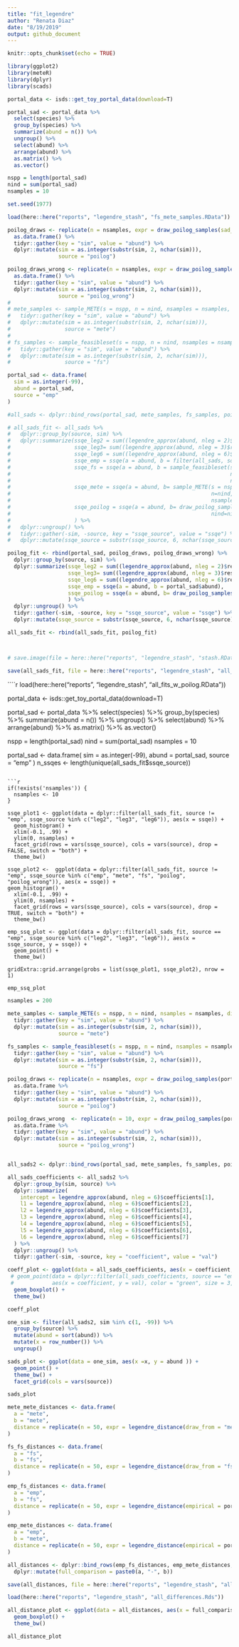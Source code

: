 ```yaml
---
title: "fit_legendre"
author: "Renata Diaz"
date: "8/19/2019"
output: github_document
---
```


```r
knitr::opts_chunk$set(echo = TRUE)
```


```r
library(ggplot2)
library(meteR)
library(dplyr)
library(scads)
```


```r

portal_data <- isds::get_toy_portal_data(download=T)

portal_sad <- portal_data %>%
  select(species) %>%
  group_by(species) %>%
  summarize(abund = n()) %>%
  ungroup() %>%
  select(abund) %>%
  arrange(abund) %>%
  as.matrix() %>%
  as.vector()

nspp = length(portal_sad)
nind = sum(portal_sad)
nsamples = 10

set.seed(1977)

load(here::here("reports", "legendre_stash", "fs_mete_samples.RData"))

poilog_draws <- replicate(n = nsamples, expr = draw_poilog_samples(sad_to_use = portal_sad)) %>%
  as.data.frame() %>%
  tidyr::gather(key = "sim", value = "abund") %>%
  dplyr::mutate(sim = as.integer(substr(sim, 2, nchar(sim))),
                source = "poilog")

poilog_draws_wrong <- replicate(n = nsamples, expr = draw_poilog_samples(sad_to_use = portal_sad, scale_mu = .1, scale_sig = 1.5)) %>%
  as.data.frame() %>%
  tidyr::gather(key = "sim", value = "abund") %>%
  dplyr::mutate(sim = as.integer(substr(sim, 2, nchar(sim))),
                source = "poilog_wrong")
# 
# mete_samples <- sample_METE(s = nspp, n = nind, nsamples = nsamples, distinct = TRUE) %>%
#   tidyr::gather(key = "sim", value = "abund") %>%
#   dplyr::mutate(sim = as.integer(substr(sim, 2, nchar(sim))),
#                 source = "mete")
# 
# fs_samples <- sample_feasibleset(s = nspp, n = nind, nsamples = nsamples, distinct = TRUE) %>%
#   tidyr::gather(key = "sim", value = "abund") %>%
#   dplyr::mutate(sim = as.integer(substr(sim, 2, nchar(sim))),
#                 source = "fs")

portal_sad <- data.frame(
  sim = as.integer(-99),
  abund = portal_sad,
  source = "emp"
)

#all_sads <- dplyr::bind_rows(portal_sad, mete_samples, fs_samples, poilog_draws)

# all_sads_fit <- all_sads %>%
#   dplyr::group_by(source, sim) %>%
#   dplyr::summarize(ssqe_leg2 = sum((legendre_approx(abund, nleg = 2)$residuals) ^ 2),
#                    ssqe_leg3= sum((legendre_approx(abund, nleg = 3)$residuals) ^ 2),
#                    ssqe_leg6 = sum((legendre_approx(abund, nleg = 6)$residuals) ^ 2),
#                    ssqe_emp = ssqe(a = abund, b = filter(all_sads, source == "emp")$abund),
#                    ssqe_fs = ssqe(a = abund, b = sample_feasibleset(s = nspp,
#                                                                     n = nind,
#                                                                     nsamples = 1)$V1),
#                    ssqe_mete = ssqe(a = abund, b= sample_METE(s = nspp,
#                                                               n=nind,
#                                                               nsamples = 1)$V1),
#                    ssqe_poilog = ssqe(a = abund, b= draw_poilog_samples(sad_to_use = portal_sad$abund, nspp = nspp,
#                                                               nind=nind))
#                    ) %>%
#   dplyr::ungroup() %>%
#   tidyr::gather(-sim, -source, key = "ssqe_source", value = "ssqe") %>%
#   dplyr::mutate(ssqe_source = substr(ssqe_source, 6, nchar(ssqe_source)))

poilog_fit <- rbind(portal_sad, poilog_draws, poilog_draws_wrong) %>%
  dplyr::group_by(source, sim) %>%
  dplyr::summarize(ssqe_leg2 = sum((legendre_approx(abund, nleg = 2)$residuals) ^ 2),
                   ssqe_leg3= sum((legendre_approx(abund, nleg = 3)$residuals) ^ 2),
                   ssqe_leg6 = sum((legendre_approx(abund, nleg = 6)$residuals) ^ 2),
                   ssqe_emp = ssqe(a = abund, b = portal_sad$abund),
                   ssqe_poilog = ssqe(a = abund, b= draw_poilog_samples(sad_to_use = portal_sad$abund))
                   ) %>%
  dplyr::ungroup() %>%
  tidyr::gather(-sim, -source, key = "ssqe_source", value = "ssqe") %>%
  dplyr::mutate(ssqe_source = substr(ssqe_source, 6, nchar(ssqe_source)))

all_sads_fit <- rbind(all_sads_fit, poilog_fit)



# save.image(file = here::here("reports", "legendre_stash", "stash.RData"))

save(all_sads_fit, file = here::here("reports", "legendre_stash", "all_fits_w_poilog.RData"))

```

````r
load(here::here("reports", "legendre_stash", "all_fits_w_poilog.RData"))

portal_data <- isds::get_toy_portal_data(download=T)

portal_sad <- portal_data %>%
  select(species) %>%
  group_by(species) %>%
  summarize(abund = n()) %>%
  ungroup() %>%
  select(abund) %>%
  arrange(abund) %>%
  as.matrix() %>%
  as.vector()

nspp = length(portal_sad)
nind = sum(portal_sad)
nsamples = 10


portal_sad <- data.frame(
  sim = as.integer(-99),
  abund = portal_sad,
  source = "emp"
)
n_ssqes <- length(unique(all_sads_fit$ssqe_source))

```

```r

if(!exists('nsamples')) {
  nsamples <- 10
}

ssqe_plot1 <- ggplot(data = dplyr::filter(all_sads_fit, source != "emp", ssqe_source %in% c("leg2", "leg3", "leg6")), aes(x = ssqe)) +
  geom_histogram() +
  xlim(-0.1, .99) +
  ylim(0, nsamples) +
  facet_grid(rows = vars(ssqe_source), cols = vars(source), drop = FALSE, switch = "both") +
  theme_bw()

ssqe_plot2 <-  ggplot(data = dplyr::filter(all_sads_fit, source != "emp", ssqe_source %in% c("emp", "mete", "fs", "poilog", "poilog_wrong")), aes(x = ssqe)) +
geom_histogram() +
  xlim(-0.1, .99) +
  ylim(0, nsamples) +
  facet_grid(rows = vars(ssqe_source), cols = vars(source), drop = TRUE, switch = "both") +
  theme_bw()

emp_ssq_plot <- ggplot(data = dplyr::filter(all_sads_fit, source == "emp", ssqe_source %in% c("leg2", "leg3", "leg6")), aes(x = ssqe_source, y = ssqe)) +
  geom_point() +
  theme_bw()

gridExtra::grid.arrange(grobs = list(ssqe_plot1, ssqe_plot2), nrow = 1)

```

```r
emp_ssq_plot
```


```r

nsamples = 200

mete_samples <- sample_METE(s = nspp, n = nind, nsamples = nsamples, distinct = TRUE) %>%
  tidyr::gather(key = "sim", value = "abund") %>%
  dplyr::mutate(sim = as.integer(substr(sim, 2, nchar(sim))),
                source = "mete")

fs_samples <- sample_feasibleset(s = nspp, n = nind, nsamples = nsamples, distinct = TRUE) %>%
  tidyr::gather(key = "sim", value = "abund") %>%
  dplyr::mutate(sim = as.integer(substr(sim, 2, nchar(sim))),
                source = "fs")

poilog_draws <- replicate(n = nsamples, expr = draw_poilog_samples(portal_sad$abund)) %>%
  as.data.frame %>%
  tidyr::gather(key = "sim", value = "abund") %>%
  dplyr::mutate(sim = as.integer(substr(sim, 2, nchar(sim))),
                source = "poilog")

poilog_draws_wrong  <- replicate(n = 10, expr = draw_poilog_samples(portal_sad$abund, scale_mu = .1, scale_sig = 1.5)) %>%
  as.data.frame %>%
  tidyr::gather(key = "sim", value = "abund") %>%
  dplyr::mutate(sim = as.integer(substr(sim, 2, nchar(sim))),
                source = "poilog_wrong")


all_sads2 <- dplyr::bind_rows(portal_sad, mete_samples, fs_samples, poilog_draws, poilog_draws_wrong)

all_sads_coefficients <- all_sads2 %>%
  dplyr::group_by(sim, source) %>%
  dplyr::summarize(
    intercept = legendre_approx(abund, nleg = 6)$coefficients[1],
    l1 = legendre_approx(abund, nleg = 6)$coefficients[2],
    l2 = legendre_approx(abund, nleg = 6)$coefficients[3],
    l3 = legendre_approx(abund, nleg = 6)$coefficients[4],
    l4 = legendre_approx(abund, nleg = 6)$coefficients[5],
    l5 = legendre_approx(abund, nleg = 6)$coefficients[6],
    l6 = legendre_approx(abund, nleg = 6)$coefficients[7]
  ) %>%
  dplyr::ungroup() %>%
  tidyr::gather(-sim, -source, key = "coefficient", value = "val") 

coeff_plot <- ggplot(data = all_sads_coefficients, aes(x = coefficient, y = val, color = source)) +
 # geom_point(data = dplyr::filter(all_sads_coefficients, source == "emp"),
 #            aes(x = coefficient, y = val), color = "green", size = 3, shape = 8) +
  geom_boxplot() +
  theme_bw()

coeff_plot
```




```r

one_sim <- filter(all_sads2, sim %in% c(1, -99)) %>%
  group_by(source) %>%
  mutate(abund = sort(abund)) %>%
  mutate(x = row_number()) %>%
  ungroup()

sads_plot <- ggplot(data = one_sim, aes(x =x, y = abund )) +
  geom_point() +
  theme_bw() +
  facet_grid(cols = vars(source))

sads_plot
```

```r

mete_mete_distances <- data.frame(
  a = "mete", 
  b = "mete",
  distance = replicate(n = 50, expr = legendre_distance(draw_from = "mete", nleg = 6, s = nspp, n = nind))
)

fs_fs_distances <- data.frame(
  a = "fs", 
  b = "fs",
  distance = replicate(n = 50, expr = legendre_distance(draw_from = "fs", nleg = 6, s = nspp, n = nind))
)

emp_fs_distances <- data.frame(
  a = "emp", 
  b = "fs",
  distance = replicate(n = 50, expr = legendre_distance(empirical = portal_sad$abund, draw_from = "fs", nleg = 6, s = nspp, n = nind))
)

emp_mete_distances <- data.frame(
  a = "emp", 
  b = "mete",
  distance = replicate(n = 50, expr = legendre_distance(empirical = portal_sad$abund, draw_from = "mete", nleg = 6, s = nspp, n = nind))
)

all_distances <- dplyr::bind_rows(emp_fs_distances, emp_mete_distances, mete_mete_distances, fs_fs_distances) %>%
  dplyr::mutate(full_comparison = paste0(a, "-", b))

save(all_distances, file = here::here("reports", "legendre_stash", "all_differences.Rds"))

```

```r

load(here::here("reports", "legendre_stash", "all_differences.Rds"))

all_distance_plot <- ggplot(data = all_distances, aes(x = full_comparison, y = distance)) +
  geom_boxplot() +
  theme_bw()

all_distance_plot
```

